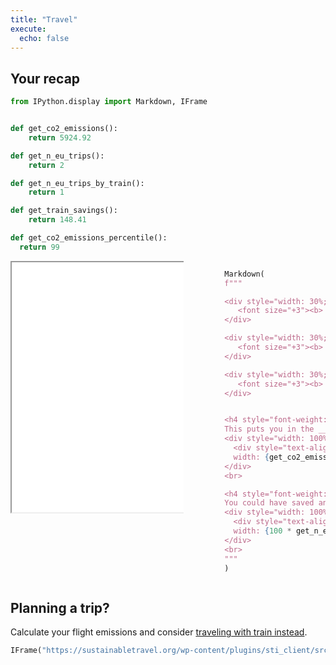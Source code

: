 ```yaml
---
title: "Travel"
execute:
  echo: false
---
```


## Your recap

```python
from IPython.display import Markdown, IFrame


def get_co2_emissions():
    return 5924.92

def get_n_eu_trips():
    return 2

def get_n_eu_trips_by_train():
    return 1

def get_train_savings():
    return 148.41

def get_co2_emissions_percentile():
  return 99
```

:::: {.columns}

::: {.column width="60%"}
<iframe style="width:100%;height:400px" src="../data/travel_emissions.html"></iframe>
:::

::: {.column width="5%"}
<!-- empty column to create gap -->
:::

::: {.column width="35%"}

```python
Markdown(
f"""

<div style="width: 30%; background-color: #bd57bb;text-align: center;padding-top: 7px; padding-bottom: 1px;">
   <font size="+3"><b> 6 </b></font><br>total trips
</div>

<div style="width: 30%; background-color: #9f79f7;text-align: center;padding-top: 7px; padding-bottom: 1px; margin-left: 35%; margin-top: -100px">
   <font size="+3"><b> 4 </b></font><br>trips by flight
</div>

<div style="width: 30%; background-color: #88b6f2;text-align: center;padding-top: 7px; padding-bottom: 1px; margin-left: 70%; margin-top: -100px">
   <font size="+3"><b> 2 </b></font><br>trains trips
</div>


<h4 style="font-weight: normal"> Total CO${{}}_2$ emissions: __{get_co2_emissions()}kg__.</h4>
This puts you in the __{get_co2_emissions_percentile()}th percentile__ of carbon emitters.
<div style="width: 100%; background-color: #ddd;">
  <div style="text-align: right; padding-top: 10px; padding-bottom: 10px; color: white;
  width: {get_co2_emissions_percentile()}%; background-color: #f44336;">{get_co2_emissions_percentile()}%</div>
</div>
<br>

<h4 style="font-weight: normal"> You made **{get_n_eu_trips_by_train()}/{get_n_eu_trips()} trips by train** within Europe. </h4>
You could have saved an additional __{get_train_savings()}kg of carbon__ by taking the train.
<div style="width: 100%; background-color: #ddd;">
  <div style="text-align: right; padding-top: 10px; padding-bottom: 10px; color: white;
  width: {100 * get_n_eu_trips_by_train()/get_n_eu_trips()}%; background-color: #f0e45d;">{get_n_eu_trips_by_train()}/{get_n_eu_trips()}</div>
</div>
<br>
"""
)
```
:::

::::

## Planning a trip?

Calculate your flight emissions and consider [traveling with train instead](https://www.sbb.ch/).


```python
IFrame("https://sustainabletravel.org/wp-content/plugins/sti_client/src/shortcode/shortcode.php?api_key=STIKEY_641f913dadff1832336844&primary_color=%23008370&secondary_color=%23f7961f&light_primary_color=%2366e9d6&sort_order=Flight", width=800, height=600)
```
